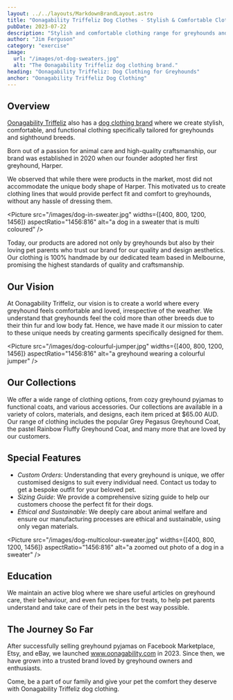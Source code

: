 ```yaml
---
layout: ../../layouts/MarkdownBrandLayout.astro
title: "Oonagability Triffeliz Dog Clothes - Stylish & Comfortable Clothing for Greyhounds"
pubDate: 2023-07-22
description: "Stylish and comfortable clothing range for greyhounds and sighthounds. Handmade by our Melbourne team, we offer perfect fit, custom orders, and vegan-friendly products. Explore today for the ideal comfort your pet deserves."
author: "Jim Ferguson"
category: "exercise"
image:
  url: "/images/ot-dog-sweaters.jpg"
  alt: "The Oonagability Triffeliz dog clothing brand."
heading: "Oonagability Triffeliz: Dog Clothing for Greyhounds"
anchor: "Oonagability Triffeliz Dog Clothing"
---
```



## Overview

[Oonagability Triffeliz](/) also has a [dog clothing brand](https://www.oonagability.com/) where we create stylish, comfortable, and functional clothing specifically tailored for greyhounds and sighthound breeds.

Born out of a passion for animal care and high-quality craftsmanship, our brand was established in 2020 when our founder adopted her first greyhound, Harper.

We observed that while there were products in the market, most did not accommodate the unique body shape of Harper. This motivated us to create clothing lines that would provide perfect fit and comfort to greyhounds, without any hassle of dressing them.

<Picture
  src="/images/dog-in-sweater.jpg"
  widths={[400, 800, 1200, 1456]}
  aspectRatio="1456:816"
  alt="a dog in a sweater that is multi coloured"
/>

Today, our products are adored not only by greyhounds but also by their loving pet parents who trust our brand for our quality and design aesthetics. Our clothing is 100% handmade by our dedicated team based in Melbourne, promising the highest standards of quality and craftsmanship.

## Our Vision

At Oonagability Triffeliz, our vision is to create a world where every greyhound feels comfortable and loved, irrespective of the weather. We understand that greyhounds feel the cold more than other breeds due to their thin fur and low body fat. Hence, we have made it our mission to cater to these unique needs by creating garments specifically designed for them.

<Picture
  src="/images/dog-colourful-jumper.jpg"
  widths={[400, 800, 1200, 1456]}
  aspectRatio="1456:816"
  alt="a greyhound wearing a colourful jumper"
/>

## Our Collections

We offer a wide range of clothing options, from cozy greyhound pyjamas to functional coats, and various accessories. Our collections are available in a variety of colors, materials, and designs, each item priced at $65.00 AUD. Our range of clothing includes the popular Grey Pegasus Greyhound Coat, the pastel Rainbow Fluffy Greyhound Coat, and many more that are loved by our customers.

## Special Features

- _Custom Orders_: Understanding that every greyhound is unique, we offer customised designs to suit every individual need. Contact us today to get a bespoke outfit for your beloved pet.
- _Sizing Guide_: We provide a comprehensive sizing guide to help our customers choose the perfect fit for their dogs.
- _Ethical and Sustainable_: We deeply care about animal welfare and ensure our manufacturing processes are ethical and sustainable, using only vegan materials.

<Picture
  src="/images/dog-multicolour-sweater.jpg"
  widths={[400, 800, 1200, 1456]}
  aspectRatio="1456:816"
  alt="a zoomed out photo of a dog in a sweater"
/>

## Education

We maintain an active blog where we share useful articles on greyhound care, their behaviour, and even fun recipes for treats, to help pet parents understand and take care of their pets in the best way possible.

## The Journey So Far

After successfully selling greyhound pyjamas on Facebook Marketplace, Etsy, and eBay, we launched www.oonagability.com in 2023. Since then, we have grown into a trusted brand loved by greyhound owners and enthusiasts.

Come, be a part of our family and give your pet the comfort they deserve with Oonagability Triffeliz dog clothing.
